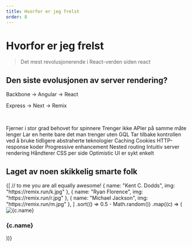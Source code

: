 ---
title: Hvorfor er jeg frelst
order: 8
---


# Hvorfor er jeg frelst

> Det mest revolusjonerende i React-verden siden react

## Den siste evolusjonen av server rendering?

Backbone &rarr; Angular &rarr; React

Express &rarr; Next &rarr; Remix

&nbsp;

<UnorderedList>
    <ListItem>Fjerner i stor grad behovet for spinnere</ListItem>
    <ListItem>Trenger ikke APIer på samme måte lenger</ListItem>
    <ListItem>Lar en hente bare det man trenger uten GQL</ListItem>
    <ListItem>
        Tar tilbake kontrollen ved å bruke tidligere abstraherte teknologier
        <UnorderedList>
            <ListItem>Caching</ListItem>
            <ListItem>Cookies</ListItem>
            <ListItem>HTTP-response koder</ListItem>
        </UnorderedList>
    </ListItem>
    <ListItem>Progressive enhancement</ListItem>
    <ListItem>Nested routing</ListItem>
    <ListItem>Intuitiv server rendering</ListItem>
    <ListItem>Håndterer CSS per side</ListItem>
    <ListItem>Optimistic UI er sykt enkelt</ListItem>
</UnorderedList>

## Laget av noen skikkelig smarte folk

<div className="remix-creators">
    {[
        // to me you are all equally awesome!
        { name: "Kent C. Dodds", img: "https://remix.run/k.jpg" },
        { name: "Ryan Florence", img: "https://remix.run/r.jpg" },
        { name: "Michael Jackson", img: "https://remix.run/m.jpg" },
    ]
        .sort(() => 0.5 - Math.random())
        .map((c) => (
            <div className="remix-creator">
                <img src={c.img} alt={c.name} />
                <h3>{c.name}</h3>
            </div>
        ))}
</div>
